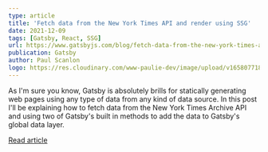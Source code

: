 ```yaml
---
type: article
title: 'Fetch data from the New York Times API and render using SSG'
date: 2021-12-09
tags: [Gatsby, React, SSG]
url: https://www.gatsbyjs.com/blog/fetch-data-from-the-new-york-times-api-using-ssg
publication: Gatsby
author: Paul Scanlon
logo: https://res.cloudinary.com/www-paulie-dev/image/upload/v1658077182/paulie.dev/Logos/gatsby-logo_dgbkjm.png
---
```


As I'm sure you know, Gatsby is absolutely brills for statically generating web pages using any type of data from any
kind of data source. In this post I'll be explaining how to fetch data from the New York Times Archive API and using two
of Gatsby's built in methods to add the data to Gatsby's global data layer.

[Read article](https://www.gatsbyjs.com/blog/fetch-data-from-the-new-york-times-api-using-ssg)
